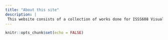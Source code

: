 ```yaml
---
title: "About this site"
description: |
 This website consists of a collection of works done for ISSS608 Visual Analytics and Applicaitons.
---
```


```r
knitr::opts_chunk$set(echo = FALSE)
```


